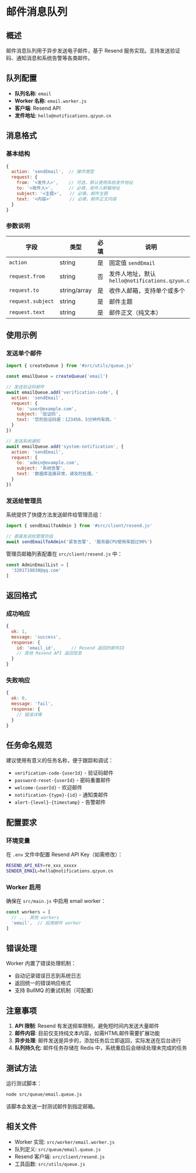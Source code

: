 # 邮件消息队列

## 概述

邮件消息队列用于异步发送电子邮件，基于 Resend 服务实现。支持发送验证码、通知消息和系统告警等各类邮件。

## 队列配置

- **队列名称**: `email`
- **Worker 名称**: `email.worker.js`
- **客户端**: Resend API
- **发件地址**: `hello@notifications.qzyun.cn`

## 消息格式

### 基本结构

```javascript
{
  action: 'sendEmail',  // 操作类型
  request: {
    from: '<发件人>',    // 可选，默认使用系统发件地址
    to: '<收件人>',      // 必填，收件人邮箱地址
    subject: '<主题>',   // 必填，邮件主题
    text: '<内容>'       // 必填，邮件正文内容
  }
}
```

### 参数说明

| 字段 | 类型 | 必填 | 说明 |
|------|------|------|------|
| `action` | string | 是 | 固定值 `sendEmail` |
| `request.from` | string | 否 | 发件人地址，默认 `hello@notifications.qzyun.cn` |
| `request.to` | string/array | 是 | 收件人邮箱，支持单个或多个 |
| `request.subject` | string | 是 | 邮件主题 |
| `request.text` | string | 是 | 邮件正文（纯文本） |

## 使用示例

### 发送单个邮件

```javascript
import { createQueue } from '#src/utils/queue.js'

const emailQueue = createQueue('email')

// 发送验证码邮件
await emailQueue.add('verification-code', {
  action: 'sendEmail',
  request: {
    to: 'user@example.com',
    subject: '验证码',
    text: '您的验证码是：123456，5分钟内有效。'
  }
})

// 发送系统通知
await emailQueue.add('system-notification', {
  action: 'sendEmail',
  request: {
    to: 'admin@example.com',
    subject: '系统告警',
    text: '数据库连接异常，请及时处理。'
  }
})
```

### 发送给管理员

系统提供了快捷方法发送邮件给管理员组：

```javascript
import { sendEmailToAdmin } from '#src/client/resend.js'

// 直接发送给管理员组
await sendEmailToAdmin('紧急告警', '服务器CPU使用率超过90%')
```

管理员邮箱列表配置在 `src/client/resend.js` 中：
```javascript
const AdminEmailList = [
  '3201719830@qq.com'
]
```

## 返回格式

### 成功响应

```javascript
{
  ok: 1,
  message: 'success',
  response: {
    id: 'email_id',      // Resend 返回的邮件ID
    // 其他 Resend API 返回信息
  }
}
```

### 失败响应

```javascript
{
  ok: 0,
  message: 'fail',
  response: {
    // 错误详情
  }
}
```

## 任务命名规范

建议使用有意义的任务名称，便于跟踪和调试：

- `verification-code-{userId}` - 验证码邮件
- `password-reset-{userId}` - 密码重置邮件
- `welcome-{userId}` - 欢迎邮件
- `notification-{type}-{id}` - 通知类邮件
- `alert-{level}-{timestamp}` - 告警邮件

## 配置要求

### 环境变量

在 `.env` 文件中配置 Resend API Key（如需修改）：

```bash
RESEND_API_KEY=re_xxx_xxxxx
SENDER_EMAIL=hello@notifications.qzyun.cn
```

### Worker 启用

确保在 `src/main.js` 中启用 email worker：

```javascript
const workers = [
  // ... 其他 workers
  'email',  // 启用邮件 worker
]
```

## 错误处理

Worker 内置了错误处理机制：
- 自动记录错误日志到系统日志
- 返回统一的错误响应格式
- 支持 BullMQ 的重试机制（可配置）

## 注意事项

1. **API 限制**: Resend 有发送频率限制，避免短时间内发送大量邮件
2. **邮件内容**: 目前仅支持纯文本内容，如需HTML邮件需要扩展功能
3. **异步处理**: 邮件发送是异步的，添加任务后立即返回，实际发送在后台进行
4. **队列持久化**: 邮件任务存储在 Redis 中，系统重启后会继续处理未完成的任务

## 测试方法

运行测试脚本：

```bash
node src/queue/email.queue.js
```

该脚本会发送一封测试邮件到指定邮箱。

## 相关文件

- Worker 实现: `src/worker/email.worker.js`
- 队列定义: `src/queue/email.queue.js`
- Resend 客户端: `src/client/resend.js`
- 工具函数: `src/utils/queue.js`
